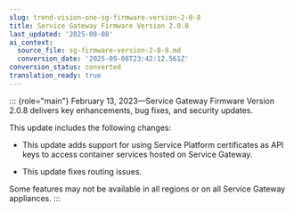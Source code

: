 ```yaml
---
slug: trend-vision-one-sg-firmware-version-2-0-8
title: Service Gateway Firmware Version 2.0.8
last_updated: '2025-09-08'
ai_context:
  source_file: sg-firmware-version-2-0-8.md
  conversion_date: '2025-09-08T23:42:12.561Z'
conversion_status: converted
translation_ready: true
---
```


::: {role="main"}
February 13, 2023—Service Gateway Firmware Version 2.0.8 delivers key enhancements, bug fixes, and security updates.

This update includes the following changes:

- This update adds support for using Service Platform certificates as API keys to access container services hosted on Service Gateway.

- This update fixes routing issues.

Some features may not be available in all regions or on all Service Gateway appliances.
:::
